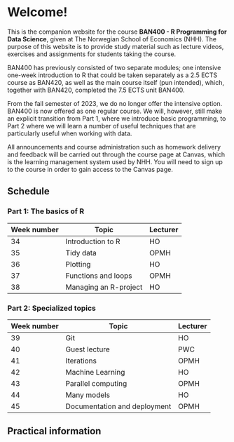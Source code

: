 # Welcome! {.unnumbered}

This is the companion website for the course **BAN400 - R Programming for Data Science**, given at The Norwegian School of Economics (NHH). The purpose of this website is to provide study material such as lecture videos, exercises and assignments for students taking the course.

BAN400 has previously consisted of two separate modules; one intensive one-week introduction to R that could be taken separately as a 2.5 ECTS course as BAN420, as well as the main course itself (pun intended), which, together with BAN420, completed the 7.5 ECTS unit BAN400.

From the fall semester of 2023, we do no longer offer the intensive option. BAN400 is now offered as one regular course. We will, however, still make an explicit transition from Part 1, where we introduce basic programming, to Part 2 where we will learn a number of useful techniques that are particularly useful when working with data.

All announcements and course administration such as homework delivery and feedback will be carried out through the course page at Canvas, which is the learning management system used by NHH. You will need to sign up to the course in order to gain access to the Canvas page.

## Schedule {.unnumbered}

### Part 1: The basics of R {.unnumbered}

| Week number | Topic                 | Lecturer |
|-------------|-----------------------|----------|
| 34          | Introduction to R     | HO       |
| 35          | Tidy data             | OPMH     |
| 36          | Plotting              | HO       |
| 37          | Functions and loops   | OPMH     |
| 38          | Managing an R-project | HO       |

### Part 2: Specialized topics {.unnumbered}

| Week number | Topic                        | Lecturer |
|-------------|------------------------------|----------|
| 39          | Git                          | HO       |
| 40          | Guest lecture                | PWC      |
| 41          | Iterations                   | OPMH     |
| 42          | Machine Learning             | HO       |
| 43          | Parallel computing           | OPMH     |
| 44          | Many models                  | HO       |
| 45          | Documentation and deployment | OPMH     |

## Practical information {.unnumbered}
